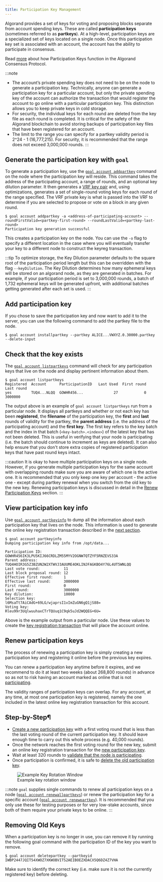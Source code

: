 ```yaml
---
title: Participation Key Management
---
```



Algorand provides a set of keys for voting and proposing blocks separate from account spending keys. These are called **participation keys** (sometimes referred to as **partkeys**). At a high-level, participation keys are a specialized set of keys located on a single node. Once this participation key set is associated with an account, the account has the ability to participate in consensus.

Read [more](/protocol/overview#participation-keys) about how Participation Keys function in the Algorand Consensus Protocol.

:::note

- The account’s private spending key does not need to be on the node to generate a participation key. Technically, anyone can generate a participation key for a particular account, but only the private spending key of the account can authorize the transaction that would register the account to go online with a particular participation key. This distinction allows you to keep private keys in cold storage.
- For security, the individual keys for each round are deleted from the key file as each round is completed. It is critical for the safety of the Algorand blockchain to avoid storing backups of participation key files that have been registered for an account.
- The limit to the range you can specify for a partkey validity period is 2^24 - 1 (16,777,215). For security, it is recommended that the range does not exceed 3,000,000 rounds.
  :::

## Generate the participation key with `goal`

To generate a participation key, use the [`goal account addpartkey`](https://developer.algorand.org/docs/clis/goal/account/addpartkey/) command on the node where the participation key will reside. This command takes the address of the participating account, a range of rounds, and an optional key dilution parameter. It then generates a [VRF key pair](/protocol/overview#verifiable-random-function) and, using optimizations, generates a set of single-round voting keys for each round of the range specified. The VRF private key is what is passed into the VRF to determine if you are selected to propose or vote on a block in any given round.

```shell showLineNumbers=false frame=none showLineNumbers=false frame=none
$ goal account addpartkey -a <address-of-participating-account> --roundFirstValid=<partkey-first-round> --roundLastValid=<partkey-last-round>
Participation key generation successful
```

This creates a participation key on the node. You can use the `-o` flag to specify a different location in the case where you will eventually transfer your key to a different node to construct the keyreg transaction.

:::tip
To optimize storage, the Key Dilution parameter defaults to the square root of the participation period length but this can be overridden with the flag `--keyDilution`. The Key Dilution determines how many ephemeral keys will be stored on an algorand node, as they are generated in batches. For example, if your participation period is set to 3,000,000 rounds, a batch of 1,732 ephemeral keys will be generated upfront, with additional batches getting generated after each set is used.
:::

## Add participation key

If you chose to save the participation key and now want to add it to the server, you can use the following command to add the partkey file to the node.

```shell showLineNumbers=false frame=none showLineNumbers=false frame=none
$ goal account installpartkey --partkey ALICE...VWXYZ.0.30000.partkey --delete-input
```

## Check that the key exists

The [`goal account listpartkeys`](https://developer.algorand.org/docs/clis/goal/account/listpartkeys/) command will check for any participation keys that live on the node and display pertinent information about them.

```shell showLineNumbers=false frame=none showLineNumbers=false frame=none
$ goal account listpartkeys
Registered  Account      ParticipationID   Last Used  First round  Last round
yes         TUQ4...NLQQ  GOWHR456...              27            0     3000000
```

The output above is an example of `goal account listpartkeys` run from a particular node. It displays all partkeys and whether or not each key has been **registered**, the **filename** of the participation key, the **first** and **last** rounds of validity for the partkey, the **parent address** (i.e. the address of the participating account) and the **first key**. The first key refers to the key batch and the index in that batch (`<key-batch>.<index>`) of the latest key that has not been deleted. This is useful in verifying that your node is participating (i.e. the batch should continue to increment as keys are deleted). It can also help ensure that you don't store extra copies of registered participation keys that have past round keys intact.

:::caution
It is okay to have multiple participation keys on a single node. However, if you generate multiple participation keys for the same account with overlapping rounds make sure you are aware of which one is the active one. It is recommended that you only keep one key per account - the active one - except during partkey renewal when you switch from the old key to the new key. Renewing participation keys is discussed in detail in the [Renew Participation Keys](#renew-participation-keys) section.
:::

## View participation key info

Use [`goal account partkeyinfo`](https://developer.algorand.org/docs/clis/goal/account/partkeyinfo/) to dump all the information about each participation key that lives on the node. This information is used to generate the online key registration transaction described in the [next section](/protocol/registration).

```shell showLineNumbers=false frame=none showLineNumbers=false frame=none
$ goal account partkeyinfo
Dumping participation key info from /opt/data...

Participation ID:          GOWHR456IK3LPU5KIJ66CRDLZM55MYV2OGNW7QTZYF5RNZEVS33A
Parent address:            TUQ4HOIR3G5Z3BZUN2W2XTWVJ3AUUME4OKLINJFAGKBO4Y76L4UT5WNLQQ
Last vote round:           11
Last block proposal round: 12
Effective first round:     1
Effective last round:      3000000
First round:               0
Last round:                3000000
Key dilution:              10000
Selection key:             l6MsaTt7AiCAdG+69LG/wjaprsI1vImZuGN6gQ1jS88=
Voting key:                Rleu99r3UqlwuuhaxCTrTQUuq1C9qk5uJd2WQQEG+6U=
```

Above is the example output from a particular node. Use these values to create the [key registration transaction](https://developer.algorand.org/docs/get-details/transactions/transactions#key-registration-transaction) that will place the account online.

## Renew participation keys

The process of renewing a participation key is simply creating a new participation key and registering it online before the previous key expires.

You can renew a participation key anytime before it expires, and we recommend to do it at least two weeks (about 268,800 rounds) in advance so as not to risk having an account marked as online that is not [participating](/protocol/overview#participation-keys).

The validity ranges of participation keys can overlap. For any account, at any time, at most one participation key is registered, namely the one included in the latest online key registration transaction for this account.

## Step-by-Step¶

- [Create a new participation key](#generate-the-participation-key-with-goal) with a first voting round that is less than the last voting round of the current participation key. It should leave enough time to carry out this whole process (e.g. 40,000 rounds).
- Once the network reaches the first voting round for the new key, submit an online key registration transaction for the [new participation key](/protocol/registration).
- Wait at least 320 rounds to [validate that the node is participating](/protocol/registration#register-your-account-online).
- Once participation is confirmed, it is safe to [delete the old participation key](/protocol/partkey-management#removing-old-keys).

<figure>
  <Image src={nodeKeyRotation} alt='Example Key Rotation Window' />
  <figcaption>Example key rotation window</figcaption>
</figure>

:::note
`goal` supplies single commands to renew all participation keys on a node ([`goal account renewallpartkeys`](https://developer.algorand.org/docs/clis/goal/account/renewallpartkeys/)) or renew the participation key for a specific account ([`goal account renewpartkey`](https://developer.algorand.org/docs/clis/goal/account/renewpartkey/)). It is recommended that you only use these for testing purposes or for very low-stake accounts, since both of them require your private keys to be online.
:::

## Removing Old Keys

When a participation key is no longer in use, you can remove it by running the following goal command with the participation ID of the key you want to remove.

```shell showLineNumbers=false frame=none
$ goal account deletepartkey --partkeyid IWBP2447JQIT54XWOZ7XKWOBVITS2AEIBOEZXDACX5Q6DZ4Z7VHA
```

Make sure to identify the correct key (i.e. make sure it is not the currently registered key) before deleting.
